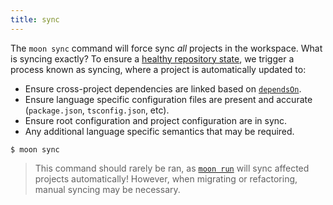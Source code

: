 ```yaml
---
title: sync
---
```


The `moon sync` command will force sync _all_ projects in the workspace. What is syncing exactly? To
ensure a [healthy repository state](../faq#what-should-be-considered-the-source-of-truth), we
trigger a process known as syncing, where a project is automatically updated to:

- Ensure cross-project dependencies are linked based on [`dependsOn`](../config/project#dependsOn).
- Ensure language specific configuration files are present and accurate (`package.json`,
  `tsconfig.json`, etc).
- Ensure root configuration and project configuration are in sync.
- Any additional language specific semantics that may be required.

```shell
$ moon sync
```

> This command should rarely be ran, as [`moon run`](./run) will sync affected projects
> automatically! However, when migrating or refactoring, manual syncing may be necessary.

